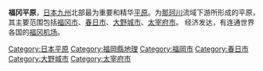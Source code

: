 {{unreferenced|time=2011-10-27T12:43:07+00:00}}
'''福冈平原'''，[[日本|日本]][[九州_(日本)|九州]]北部最为重要和精华[[平原|平原]]。为[[那珂川|那珂川]]流域下游所形成的平原，其主要范围包括[[福冈市|福冈市]]、[[春日市|春日市]]、[[大野城市|大野城市]]、[[太宰府市|太宰府市]]。
经济发达，有连通世界各国的[[福冈机场|福冈机场]]。

[[Category:日本平原|Category:日本平原]]
[[Category:福岡縣地理|Category:福岡縣地理]]
[[Category:福岡市|Category:福岡市]]
[[Category:春日市|Category:春日市]]
[[Category:大野城市|Category:大野城市]]
[[Category:太宰府市|Category:太宰府市]]
{{日本平原}}